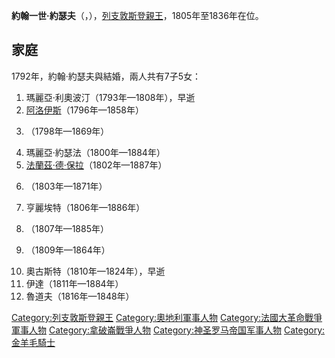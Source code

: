 {{Multiple issues|
{{Expand language|1=en|time=2021-01-09T07:39:30+00:00}}
{{Unreferenced|time=2021-01-09T07:39:30+00:00}}
}}
{{Infobox royalty
| name        = 約翰一世·約瑟夫
| image       = Johann Josef I von Liechtenstein.jpg
| succession  = 列支敦斯登親王
| reign       = 1805年3月24日-1836年4月20日（{{age in years and days|1805|3|24|1836|4|20|age=no}}）
| predecessor = [[阿洛伊斯一世|阿洛伊斯一世]]
| successor   = [[阿洛伊斯二世|阿洛伊斯二世]]
| birth_date  = {{birth date|1760|6|26|df=y}}
| birth_place = [[維也納|維也納]]
| death_date  = {{death date and age|1836|4|20|1760|6|26|df=y}}
| death_place = 維也納
| house       = [[列支敦斯登王朝|列支敦斯登王朝]]
| father      = [[法蘭茲·約瑟夫一世_(列支敦斯登)|法蘭茲·約瑟夫一世]]
| mother      = [[斯滕貝格的利奧波汀|斯滕貝格的利奧波汀]]
}}

'''約翰一世·約瑟夫'''（{{lang-de|Johann I. Josef}}，{{bd|1760年|6月26日|1836年|4月20日}}），[[列支敦士登亲王列表|列支敦斯登親王]]，1805年至1836年在位。

== 家庭 ==
1792年，約翰·約瑟夫與{{le|菲斯滕貝格-魏特拉的約瑟法|Landgravine Josepha of Fürstenberg-Weitra}}結婚，兩人共有7子5女：
# 瑪麗亞·利奧波汀（1793年—1808年），早逝
# [[阿洛伊斯二世|阿洛伊斯]]（1796年—1858年）
# {{le|索菲·埃施特哈齊-列支敦斯登|Sophie Esterházy|索菲}}（1798年—1869年）
# 瑪麗亞·約瑟法（1800年—1884年）
# [[列支敦斯登的法蘭茲·德·保拉|法蘭茲·德·保拉]]（1802年—1887年）
# {{le|列支敦斯登的卡爾·約翰|Prince Karl Johann of Liechtenstein|卡爾·約翰}}（1803年—1871年）
# 亨麗埃特（1806年—1886年）
# {{link-de|腓特烈王子 (列支敦斯登)|Friedrich von und zu Liechtenstein|腓特烈}}（1807年—1885年）
# {{le|列支敦斯登的愛德華·法蘭茲|Prince Eduard Franz of Liechtenstein|愛德華·法蘭茲}}（1809年—1864年）
# 奧古斯特（1810年—1824年），早逝
# 伊達（1811年—1884年）
# 魯道夫（1816年—1848年）

{{列支敦斯登君主}}
{{奧地利帝國陸軍元帥}}
{{Authority control}}

[[Category:列支敦斯登親王|Category:列支敦斯登親王]]
[[Category:奧地利軍事人物|Category:奧地利軍事人物]]
[[Category:法國大革命戰爭軍事人物|Category:法國大革命戰爭軍事人物]]
[[Category:拿破崙戰爭人物|Category:拿破崙戰爭人物]]
[[Category:神圣罗马帝国军事人物|Category:神圣罗马帝国军事人物]]
[[Category:金羊毛騎士|Category:金羊毛騎士]]